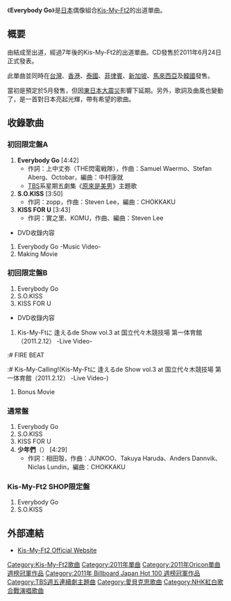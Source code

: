 {{Infobox Single |
| Name           = Everybody Go
| Artist         = [[Kis-My-Ft2|Kis-My-Ft2]]
| Album          = 
| A-side         = 
| B-side         = S.O.KISS<br/>KISS FOR U<br/>若者たち（通常盤）
| Released       = 2011年8月10日
| Format         = [[單曲|單曲]]
| Recorded       = 2011年<br/>{{JPN}}
| Genre          = [[J-POP|J-POP]]
| Length         = 12分14秒（初回限定盤A・B）<br />16分44秒（通常盤）<br />8分18秒（Kis-My-Ft2 SHOP 限定盤）
| Label          = [[avex_trax|avex trax]]
| Producer       = 
| Writer         = 上中丈弥（作詞 #1）<br/>Samuel Waermo（作曲 #1）<br/>Stefan Aberg（作曲 #1）<br/>Octobar（作曲 #1）<br/>[[zopp|zopp]]（作詞 #2）<br/>Steven Lee（作曲 #2・#3）<br/>実ノ里（作詞 #3）<br/>KOMU（作詞 #3）<br/>相田殻（作詞 #4）<br/>JUNKOO（作曲 #4）<br/>Takuya Harada（作曲 #4）<br/>Anders Dannvik（作曲 #4）<br/>Niclas Lundin（作曲 #4）
| Reviews        = 
| Chart position =  *[[Oricon公信榜|Oricon公信榜]]：
** 單曲週榜第1位
| Certification  = * 白金（[[日本唱片協會|日本唱片協會]]）
| Last single     = 
| This single    = '''Everybody Go'''<br />（2011年）
| Next single    = [[We_never_give_up!|We never give up!]]<br/>（2011年）
| Misc           = 
}}
《'''Everybody Go'''》是[[日本|日本]]偶像組合[[Kis-My-Ft2|Kis-My-Ft2]]的出道單曲。

== 概要 ==
由結成至出道，經過7年後的Kis-My-Ft2的出道單曲。CD發售於2011年6月24日正式發表。

此單曲並同時在[[台灣|台灣]]、[[香港|香港]]、[[泰國|泰國]]、[[菲律賓|菲律賓]]、[[新加坡|新加坡]]、[[馬來西亞|馬來西亞]]及[[韓國|韓國]]發售。

當初是預定於5月發售，但因[[東日本大震災|東日本大震災]]影響下延期。另外，歌詞及曲風也變動了，是一首對日本亮起光輝，帶有希望的歌曲。

== 收錄歌曲 ==
=== 初回限定盤A ===
# '''Everybody Go''' [4:42]
#* 作詞：上中丈弥（THE閃電戦隊），作曲：Samuel Waermo、Stefan Aberg、Octobar，編曲：中村康就
#* [[TBS|TBS]]系星期五劇集《[[原來是美男_(日本電視劇)|原來是美男]]》主題歌
# '''S.O.KISS''' [3:50]
#* 作詞：zopp，作曲：Steven Lee，編曲：CHOKKAKU
# '''KISS FOR U''' [3:43]
#* 作詞：實之里、KOMU，作曲、編曲：Steven Lee
* DVD收錄内容
# Everybody Go -Music Video-
# Making Movie

=== 初回限定盤B ===
# Everybody Go
# S.O.KISS
# KISS FOR U
* DVD收錄内容
# Kis-My-Ftに 逢えるde Show vol.3 at 国立代々木競技場 第一体育館（2011.2.12） -Live Video-
:# FIRE BEAT
:# Kis-My-Calling!(Kis-My-Ftに 逢えるde Show vol.3 at 国立代々木競技場 第一体育館（2011.2.12） -Live Video-)
# Bonus Movie

=== 通常盤 ===
# Everybody Go
# S.O.KISS
# KISS FOR U
# '''少年們'''（{{lang|ja|若者たち}}） [4:29]
#* 作詞：相田殻，作曲：JUNKOO、Takuya Haruda、Anders Dannvik、Niclas Lundin，編曲：CHOKKAKU

=== Kis-My-Ft2 SHOP限定盤 ===
# Everybody Go
# S.O.KISS

== 外部連結 ==
* [https://web.archive.org/web/20110811020704/http://avexnet.or.jp/kismyft2/top.html Kis-My-Ft2 Official Website]

{{Kis-My-Ft2}}
{{TBS週五連續劇主題曲2010年代前半部}}
{{Oricon單曲週榜冠軍 (2011年)|2011年8月22日}}
{{Billboard JAPAN Hot 100 週榜冠軍 (2011年)|2011年8月22日}}

{{DEFAULTSORT:Everybody Go}}
[[Category:Kis-My-Ft2歌曲|Category:Kis-My-Ft2歌曲]]
[[Category:2011年單曲|Category:2011年單曲]]
[[Category:2011年Oricon單曲週榜冠軍作品|Category:2011年Oricon單曲週榜冠軍作品]]
[[Category:2011年_Billboard_Japan_Hot_100_週榜冠軍作品|Category:2011年 Billboard Japan Hot 100 週榜冠軍作品]]
[[Category:TBS週五連續劇主題曲|Category:TBS週五連續劇主題曲]]
[[Category:愛貝克思歌曲|Category:愛貝克思歌曲]]
[[Category:NHK紅白歌合戰演唱歌曲|Category:NHK紅白歌合戰演唱歌曲]]